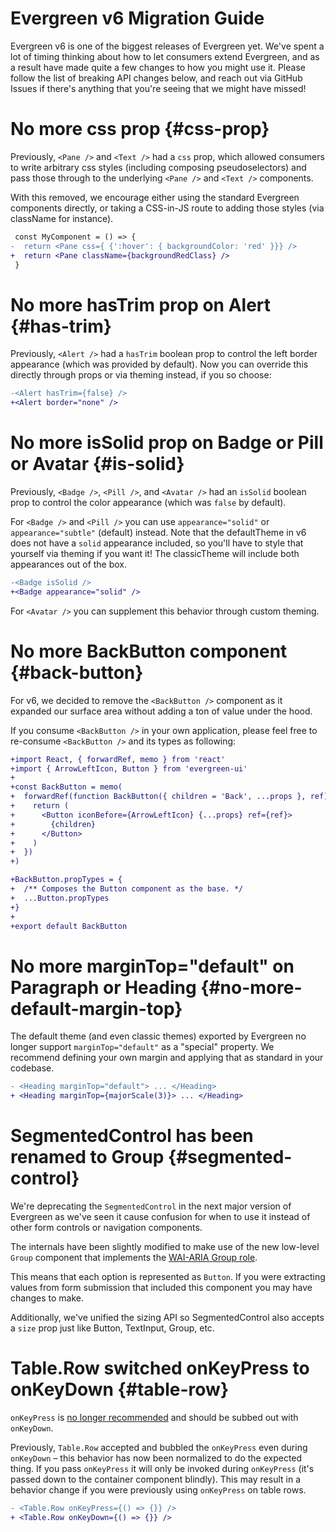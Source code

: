# Evergreen v6 Migration Guide

Evergreen v6 is one of the biggest releases of Evergreen yet. We've spent a lot of timing thinking about how to let consumers extend Evergreen,
and as a result have made quite a few changes to how you might use it. Please follow the list of breaking API changes below, and reach out via GitHub Issues if there's anything
that you're seeing that we might have missed!

# No more css prop {#css-prop}

Previously, `<Pane />` and `<Text />` had a `css` prop, which allowed consumers to write arbitrary css styles (including composing pseudoselectors) and pass those
through to the underlying `<Pane />` and `<Text />` components.

With this removed, we encourage either using the standard Evergreen components directly, or taking a CSS-in-JS route to adding those styles (via className for instance).

```diff readonly
 const MyComponent = () => {
-  return <Pane css={ {':hover': { backgroundColor: 'red' }}} />
+  return <Pane className={backgroundRedClass} />
 }
```

# No more hasTrim prop on Alert {#has-trim}

Previously, `<Alert />` had a `hasTrim` boolean prop to control the left border appearance (which was provided by default). Now you can override this directly through props or via theming instead, if you so choose:

```diff readonly
-<Alert hasTrim={false} />
+<Alert border="none" />
```

# No more isSolid prop on Badge or Pill or Avatar {#is-solid}

Previously, `<Badge />`, `<Pill />`, and `<Avatar />` had an `isSolid` boolean prop to control the color appearance (which was `false` by default).

For `<Badge />` and `<Pill />` you can use `appearance="solid"` or `appearance="subtle"` (default) instead. Note that the defaultTheme in v6 does not have a `solid` appearance included, so you'll have to style that yourself via theming if you want it! The classicTheme will include both appearances out of the box.

```diff readonly
-<Badge isSolid />
+<Badge appearance="solid" />
```

For `<Avatar />` you can supplement this behavior through custom theming.

# No more BackButton component {#back-button}

For v6, we decided to remove the `<BackButton />` component as it expanded our surface area without adding a ton of value under the hood.

If you consume `<BackButton />` in your own application, please feel free to re-consume `<BackButton />` and its types as following:

```diff readonly
+import React, { forwardRef, memo } from 'react'
+import { ArrowLeftIcon, Button } from 'evergreen-ui'
+
+const BackButton = memo(
+  forwardRef(function BackButton({ children = 'Back', ...props }, ref) {
+    return (
+      <Button iconBefore={ArrowLeftIcon} {...props} ref={ref}>
+        {children}
+      </Button>
+    )
+  })
+)

+BackButton.propTypes = {
+  /** Composes the Button component as the base. */
+  ...Button.propTypes
+}
+
+export default BackButton
```

# No more marginTop="default" on Paragraph or Heading {#no-more-default-margin-top}

The default theme (and even classic themes) exported by Evergreen no longer support `marginTop="default"` as a "special" property. We recommend defining your own
margin and applying that as standard in your codebase.

```diff readonly
- <Heading marginTop="default"> ... </Heading>
+ <Heading marginTop={majorScale(3)}> ... </Heading>
```

# SegmentedControl has been renamed to Group {#segmented-control}

We're deprecating the `SegmentedControl` in the next major version of Evergreen as we've seen it cause confusion for when to use it instead of other form controls or navigation components.

The internals have been slightly modified to make use of the new low-level `Group` component that implements the [WAI-ARIA Group role](https://www.w3.org/TR/wai-aria-1.1/#group).

This means that each option is represented as `Button`. If you were extracting values from form submission that included this component you may have changes to make.

Additionally, we've unified the sizing API so SegmentedControl also accepts a `size` prop just like Button, TextInput, Group, etc.

# Table.Row switched onKeyPress to onKeyDown {#table-row}

`onKeyPress` is [no longer recommended](https://developer.mozilla.org/en-US/docs/Web/API/Document/keypress_event) and should be subbed out with `onKeyDown`.

Previously, `Table.Row` accepted and bubbled the `onKeyPress` even during `onKeyDown` – this behavior has now been normalized to do the expected thing. If you pass `onKeyPress` it will only be invoked during `onKeyPress` (it's passed down to the container component blindly). This may result in a behavior change if you were previously using `onKeyPress` on table rows.

```diff readonly
- <Table.Row onKeyPress={() => {}} />
+ <Table.Row onKeyDown={() => {}} />
```
